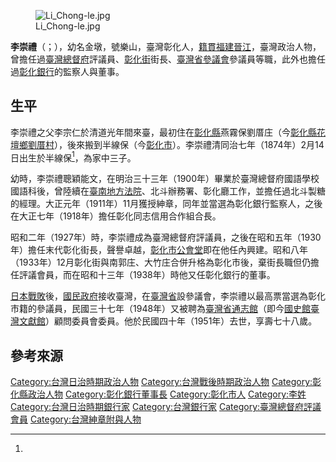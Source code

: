 [[File:Li_Chong-le.jpg|thumb]]

'''李崇禮'''（{{lang-nan-tw|Lí Chông-lé}}；{{bd|1874年|2月14日|1951年|}}），幼名金墩，號樂山，臺灣彰化人，[[籍貫|籍貫]][[福建省_(清)|福建]][[晉江縣|晉江]]，臺灣政治人物，曾擔任過[[臺灣總督府|臺灣總督府]]評議員、[[彰化街|彰化街]]街長、[[臺灣省參議會|臺灣省參議會]]參議員等職，此外也擔任過[[彰化銀行|彰化銀行]]的監察人與董事{{r|公}}。

== 生平 ==
李崇禮之父李宗仁於清道光年間來臺，最初住在[[彰化縣_(清朝)|彰化縣]]燕霧保劉厝庄（今[[彰化縣|彰化縣]][[花壇鄉|花壇鄉]][[劉厝村_(彰化縣)|劉厝村]]），後來搬到半線保（今[[彰化市|彰化市]]）。李崇禮清同治七年（1874年）2月14日出生於半線保<ref name="鑑"/>，為家中三子。

幼時，李崇禮聰穎能文，在明治三十三年（1900年）畢業於臺灣總督府國語學校國語科後{{r|史}}，曾陸續在[[原臺南地方法院|臺南地方法院]]、北斗辦務署、彰化廳工作，並擔任過北斗製糖的經理{{r|公}}。大正元年（1911年）11月獲授紳章{{r|史}}，同年並當選為彰化銀行監察人，之後在大正七年（1918年）擔任彰化同志信用合作組合長{{r|公}}。

昭和二年（1927年）時，李崇禮成為臺灣總督府評議員，之後在昭和五年（1930年）擔任末代彰化街長，聲譽卓越，[[彰化市公會堂|彰化市公會堂]]即在他任內興建{{r|公}}。昭和八年（1933年）12月彰化街與南郭庄、大竹庄合併升格為彰化市後，棄街長職但仍擔任評議會員，而在昭和十三年（1938年）時他又任彰化銀行的董事{{r|公}}。

[[日本投降|日本戰敗]]後，[[國民政府|國民政府]]接收臺灣，在[[臺灣省|臺灣省]]設參議會，李崇禮以最高票當選為彰化市籍的參議員，民國三十七年（1948年）又被聘為[[臺灣省通志館|臺灣省通志館]]（即今[[國史館臺灣文獻館|國史館臺灣文獻館]]）顧問委員會委員{{r|公}}。他於民國四十年（1951年）去世，享壽七十八歲{{r|公}}。

== 參考來源 ==
{{reflist|refs=
<ref name="公">{{cite book|author=郭俊沛建築師事務所 |title=《彰化縣歷史建築彰化市公會堂調查研究》 |publisher=彰化縣文化局 |location=彰化縣彰化市 |isbn=957-01-9832-X |pages=2-3頁 |date=2005年3月}}</ref>
<ref name="史">{{cite web|url=http://nrch.cca.gov.tw/ccahome/website/site20/contents/007/cca220003-li-wpkbhisdict001197-0386-u.xml|title=臺灣歷史辭典——林錦鴻|publisher=遠流|author=王美雪|deadurl=yes|archiveurl=https://web.archive.org/web/20060527113426/http://nrch.cca.gov.tw/ccahome/website/site20/contents/007/cca220003-li-wpkbhisdict001197-0386-u.xml|archivedate=2006-05-27}}</ref>
<ref name="鑑">{{cite book|author=臺灣新民報社調查部|title=《臺灣人士鑑》|year=1934年|author=株式會社臺灣新民報社}}</ref>
}}

{{DEFAULTSORT:L}}
[[Category:台灣日治時期政治人物|Category:台灣日治時期政治人物]]
[[Category:台灣戰後時期政治人物|Category:台灣戰後時期政治人物]]
[[Category:彰化縣政治人物|Category:彰化縣政治人物]]
[[Category:彰化銀行董事長|Category:彰化銀行董事長]]
[[Category:彰化市人|Category:彰化市人]]
[[Category:李姓|Category:李姓]]
[[Category:台灣日治時期銀行家|Category:台灣日治時期銀行家]]
[[Category:台灣銀行家|Category:台灣銀行家]]
[[Category:臺灣總督府評議會員|Category:臺灣總督府評議會員]]
[[Category:台灣紳章附與人物|Category:台灣紳章附與人物]]